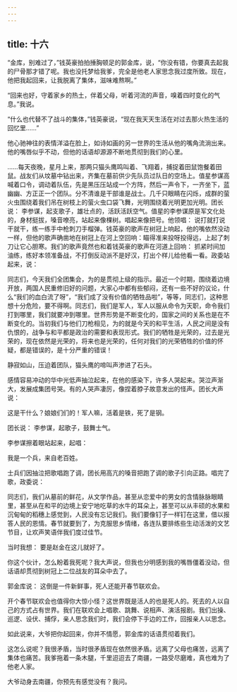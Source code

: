 ```yaml
---
---
---
```

title: 十六
---



“金库，别难过了，”钱英豪拍拍捶胸顿足的郭金库，说，“你没有错，你要真去起我的尸骨那才错了呢。我也没托梦给我爹，完全是他老人家思念我过度所致。现在，他把我起回来，让我脱离了集体，滋味难熬啊。”

“回来也好，守着家乡的热土，伴着父母，听着河流的声音，嗅着四时变化的气息。”我说。

“什么也代替不了战斗的集体，”钱英豪说，“现在我天天生活在对过去那火热生活的回忆里……”

他心驰神往的表情洋溢在脸上，如诗如画的另一世界的生活从他的嘴角流淌出来。他的嘴唇似乎不动，但他的话语却源源不断地贯彻到我们的心里。

……每天夜晚，星月上来，那两只猫头鹰鸣叫着、飞翔着，捕捉着田鼠饱餐着田鼠。战友们从坟墓中钻出来，齐集在墓前供少先队员过队日的空场上。值星参谋高喊着口令，调动着队伍，先是黑压压站成一个方阵，然后一声令下，一齐坐下，蓝幽幽、方正正一个团队。分不清谁是干部谁是战士。几千只眼睛在闪烁，成群的萤火虫围绕着我们吊在树枝上的萤火虫口袋飞舞，光明围绕着光明更加光明。团长说： 李参谋，起支歌子，雄壮点的，活跃活跃空气。值星的李参谋原是军文化处的，身材挺拔，嗓音嘹亮，站起来像棵树。唱起来像把号。他领唱： 说打就打说干就干，练一练手中枪刺刀手榴弹。钱英豪的歌声在树冠上响起，他的嘴依然没动一样，但他的歌声确凿地在树冠上在河上空回响：瞄得准来投呀投得远，上起了刺刀让它心胆寒。我们的歌声竟然也和着钱英豪的歌声在河道上回响： 抓紧时间加油练，练好本领准备战，不打倒反动派不是好汉，打出个样儿给他看一看。政委站起来，说：

同志们，今天我们全团集会，为的是贯彻上级的指示。最近一个时期，围绕着边境开放，两国人民重修旧好的问题，大家心中都有些郁闷，还有一些不好的议论，什么“我们的血白流了呀”，“我们成了没有价值的牺牲品啦”，等等，同志们，这种思想十分危险，要不得啊。同志们，我们是军人，军人以服从命令为天职，命令我们打到哪里，我们就要冲到哪里。世界形势是不断变化的，国家之间的关系也是在不断变化的。当初我们与他们刀枪相见，为的就是今天的和平生活，人民之间是没有仇恨的，战争与和平都是政治的需要和表现形式。我们的牺牲是光荣的，过去是光荣的，现在依然是光荣的，将来也是光荣的，任何对我们的光荣牺牲的价值的怀疑，都是错误的，是十分严重的错误！

静寂如山，压迫着团队，猫头鹰的啼叫声渗进了石头。

感情容易冲动的华中光低声抽泣起来，在他的感染下，许多人哭起来。哭泣声渐大，发展成集团号哭。有的人哭声凄厉，像捏着脖子故意发出的怪声。团长大声说：

这是干什么？娘娘们们的！军人嘛，活着是铁，死了是钢。

团长说： 李参谋，起歌子，鼓舞士气。

李参谋擦着眼站起来，起唱：

我是一个兵，来自老百姓。

士兵们因抽泣把歌唱跑了调，团长用高亢的嗓音把跑了调的歌子引向正路。唱完了歌，政委说：

同志们，我们从墓前的鲜花，从文学作品，甚至从恋爱中的男女的含情脉脉眼睛里，甚至从在和平的边境上安宁地吃草的水牛的耳朵上，甚至可以从丰硕的水果和沉甸甸的稻穗上感觉到，人民没有忘记我们。我们要像钉子一样钉在这里，借以报答人民的恩情。春节就要到了，为克服思乡情绪，各连队要排练些生动活泼的文艺节目，让欢声笑语伴我们度过佳节。

当时我想： 要是赵金在这儿就好了。

你这个伙计，怎么盼着我死呢？我大声说，但我也分明感到我的嘴唇僵着没动，但话语却贯彻到树冠上二位战友的耳朵中去了。

郭金库说： 这倒是一件新鲜事，死人还能开春节联欢会。

开个春节联欢会也值得你大惊小怪？这世界既是活人的也是死人的。死去的人以自己的方式占有世界。我们在联欢会上唱歌、跳舞、说相声、演活报剧。我们出操、巡逻、设伏、捕俘，亲人思念我们时，我们会停下手边的工作，回报亲人以思念。

如此说来，大爷把你起回来，你并不情愿，郭金库的话语贯彻着我们。

这怎么说呢？我很矛盾，当时很矛盾现在依然很矛盾。远离了父母也痛苦，远离了集体也痛苦。我爹拖着一条木腿，千里迢迢去了南疆，一路受尽磨难，真也难为了他老人家。

大爷动身去南疆，你预先有感觉没有？我问。